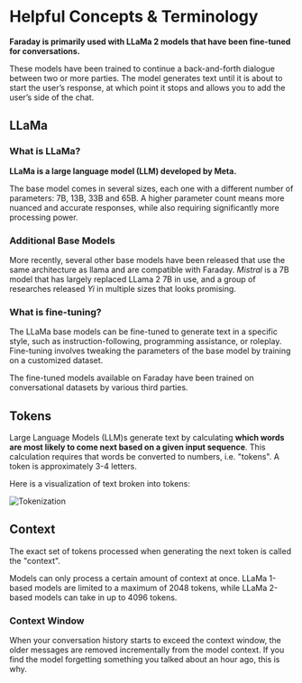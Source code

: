 # Helpful Concepts & Terminology

**Faraday is primarily used with LLaMa 2 models that have been fine-tuned for conversations.**

These models have been trained to continue a back-and-forth dialogue between two or more parties. The model generates text until it is about to start the user’s response, at which point it stops and allows you to add the user’s side of the chat.

## LLaMa

### What is LLaMa?

**LLaMa is a large language model (LLM) developed by Meta.**

The base model comes in several sizes, each one with a different number of parameters: 7B, 13B, 33B and 65B. A higher parameter count means more nuanced and accurate responses, while also requiring significantly more processing power.

### Additional Base Models

More recently, several other base models have been released that use the same architecture as llama and are compatible with Faraday. *Mistral* is a 7B model that has largely replaced LLama 2 7B in use, and a group of researches released *Yi* in multiple sizes that looks promising.

### What is fine-tuning?

The LLaMa base models can be fine-tuned to generate text in a specific style, such as instruction-following, programming assistance, or roleplay. Fine-tuning involves tweaking the parameters of the base model by training on a customized dataset.

The fine-tuned models available on Faraday have been trained on conversational datasets by various third parties.

## Tokens

Large Language Models (LLM)s generate text by calculating **which words are most likely to come next based on a given input sequence**. This calculation requires that words be converted to numbers, i.e. "tokens". A token is approximately 3-4 letters.

Here is a visualization of text broken into tokens:

![Tokenization](/images/tokenized_text.png)

## Context

The exact set of tokens processed when generating the next token is called the "context".

Models can only process a certain amount of context at once. LLaMa 1-based models are limited to a maximum of 2048 tokens, while LLaMa 2-based models can take in up to 4096 tokens.

### Context Window

When your conversation history starts to exceed the context window, the older messages are removed incrementally from the model context. If you find the model forgetting something you talked about an hour ago, this is why.
